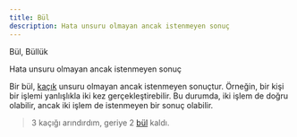 ```yaml
---
title: Bül
description: Hata unsuru olmayan ancak istenmeyen sonuç
---
```


Bül, Büllük

Hata unsuru olmayan ancak istenmeyen sonuç

Bir bül, [kaçık](/yazilim/kaçık/) unsuru olmayan ancak istenmeyen sonuçtur. Örneğin, bir kişi bir işlemi yanlışlıkla iki kez gerçekleştirebilir. Bu durumda, iki işlem de doğru olabilir, ancak iki işlem de istenmeyen bir sonuç olabilir.


> 3 kaçığı arındırdım, geriye 2 [bül](/yazilim/bül) kaldı.

